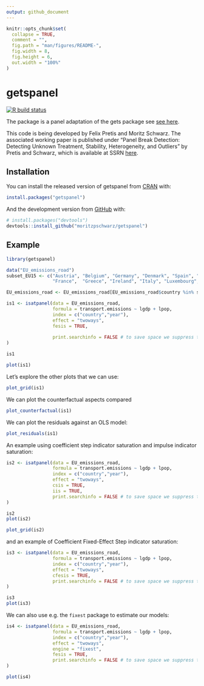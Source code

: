 ```yaml
---
output: github_document
---
```


<!-- README.md is generated from README.Rmd. Please edit that file -->

```r
knitr::opts_chunk$set(
  collapse = TRUE,
  comment = "",
  fig.path = "man/figures/README-",
  fig.width = 8, 
  fig.height = 6,
  out.width = "100%"
)
```

# getspanel

<!-- badges: start -->
[![R build status](https://github.com/moritzpschwarz/getspanel/workflows/R-CMD-check/badge.svg)](https://github.com/moritzpschwarz/getspanel/actions)
<!-- badges: end -->

The package is a panel adaptation of the gets package see [see here](https://CRAN.R-project.org/package=gets).

This code is being developed by Felix Pretis and Moritz Schwarz. The associated working paper is published under "Panel Break Detection: Detecting Unknown Treatment, Stability, Heterogeneity, and Outliers" by Pretis and Schwarz, which is available at SSRN [here](https://papers.ssrn.com/sol3/papers.cfm?abstract_id=4022745).

## Installation

You can install the released version of getspanel from [CRAN](https://CRAN.R-project.org) with:

``` r
install.packages("getspanel")
```

And the development version from [GitHub](https://github.com/) with:

``` r
# install.packages("devtools")
devtools::install_github("moritzpschwarz/getspanel")
```
## Example

```r
library(getspanel)

data("EU_emissions_road")
subset_EU15 <- c("Austria", "Belgium", "Germany", "Denmark", "Spain", "Finland", 
                 "France",  "Greece", "Ireland", "Italy", "Luxembourg", "Netherlands","Portugal",  "Sweden", "United Kingdom")

EU_emissions_road <- EU_emissions_road[EU_emissions_road$country %in% subset_EU15, ]

is1 <- isatpanel(data = EU_emissions_road,
                 formula = transport.emissions ~ lgdp + lpop, 
                 index = c("country","year"),
                 effect = "twoways",
                 fesis = TRUE,
                 
                 print.searchinfo = FALSE # to save space we suppress the status information in the estimation
)
```


```r
is1
```


```r
plot(is1)
```

Let's explore the other plots that we can use: 

```r
plot_grid(is1)
```

We can plot the counterfactual aspects compared 

```r
plot_counterfactual(is1)
```

We can plot the residuals against an OLS model:

```r
plot_residuals(is1)
```


An example using coefficient step indicator saturation and impulse indicator saturation:

```r
is2 <- isatpanel(data = EU_emissions_road,
                 formula = transport.emissions ~ lgdp + lpop, 
                 index = c("country","year"),
                 effect = "twoways",
                 csis = TRUE, 
                 iis = TRUE,  
                 print.searchinfo = FALSE # to save space we suppress the status information in the estimation
)
```

```r
is2     
plot(is2)

```


```r
plot_grid(is2)
```


and an example of Coefficient Fixed-Effect Step indicator saturation: 

```r
is3 <- isatpanel(data = EU_emissions_road,
                 formula = transport.emissions ~ lgdp + lpop, 
                 index = c("country","year"),
                 effect = "twoways",
                 cfesis = TRUE, 
                 print.searchinfo = FALSE # to save space we suppress the status information in the estimation
)
```


```r
is3    
plot(is3)

```


We can also use e.g. the `fixest` package to estimate our models: 

```r
is4 <- isatpanel(data = EU_emissions_road,
                 formula = transport.emissions ~ lgdp + lpop, 
                 index = c("country","year"),
                 effect = "twoways",
                 engine = "fixest",
                 fesis = TRUE, 
                 print.searchinfo = FALSE # to save space we suppress the status information in the estimation
)
```


```r
plot(is4)
```


